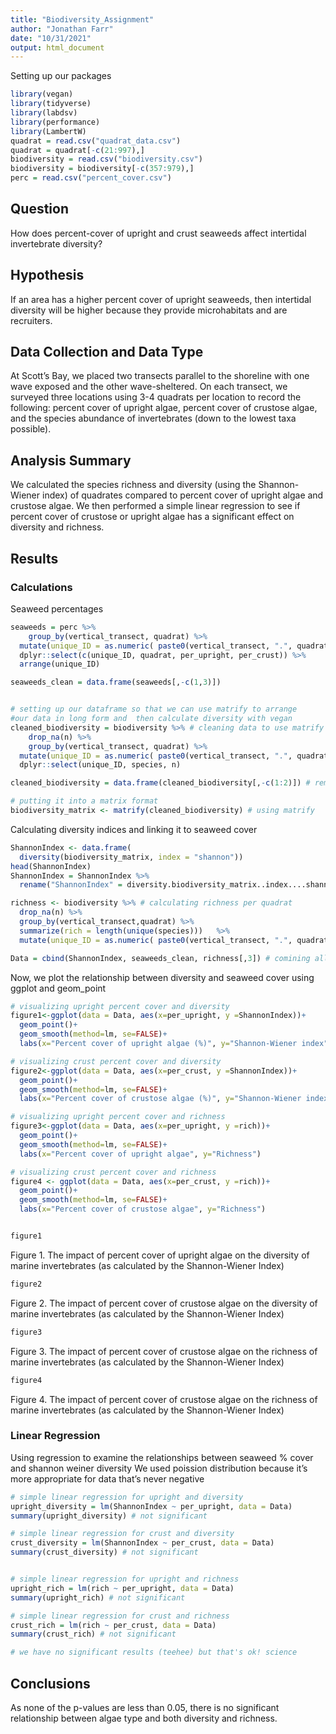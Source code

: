 ```yaml
---
title: "Biodiversity_Assignment"
author: "Jonathan Farr"
date: "10/31/2021"
output: html_document
---
```



Setting up our packages
```r
library(vegan)
library(tidyverse)
library(labdsv)
library(performance) 
library(LambertW)
quadrat = read.csv("quadrat_data.csv")
quadrat = quadrat[-c(21:997),]
biodiversity = read.csv("biodiversity.csv")
biodiversity = biodiversity[-c(357:979),]
perc = read.csv("percent_cover.csv")
```

## Question

How does percent-cover of upright and crust seaweeds affect intertidal invertebrate diversity?

## Hypothesis

If an area has a higher percent cover of upright seaweeds, then intertidal diversity will be higher because they provide microhabitats and are recruiters.  

## Data Collection and Data Type

At Scott's Bay, we placed two transects parallel to the shoreline with one wave exposed and the other wave-sheltered. On each transect, we surveyed three locations using 3-4 quadrats per location to record the following: percent cover of upright algae, percent cover of crustose algae, and the species abundance of invertebrates (down to the lowest taxa possible). 

## Analysis Summary

We calculated the species richness and diversity (using the Shannon-Wiener index) of quadrates compared to percent cover of upright algae and crustose algae.  We then performed a simple linear regression to see if percent cover of crustose or upright algae has a significant effect on diversity and richness.

## Results

### Calculations
Seaweed percentages
```r
seaweeds = perc %>%
    group_by(vertical_transect, quadrat) %>%
  mutate(unique_ID = as.numeric( paste0(vertical_transect, ".", quadrat))) %>%
  dplyr::select(c(unique_ID, quadrat, per_upright, per_crust)) %>%
  arrange(unique_ID)

seaweeds_clean = data.frame(seaweeds[,-c(1,3)])


# setting up our dataframe so that we can use matrify to arrange
#our data in long form and  then calculate diversity with vegan 
cleaned_biodiversity = biodiversity %>% # cleaning data to use matrify
    drop_na(n) %>%
    group_by(vertical_transect, quadrat) %>%
  mutate(unique_ID = as.numeric( paste0(vertical_transect, ".", quadrat))) %>%
  dplyr::select(unique_ID, species, n)

cleaned_biodiversity = data.frame(cleaned_biodiversity[,-c(1:2)]) # removing extra columns

# putting it into a matrix format
biodiversity_matrix <- matrify(cleaned_biodiversity) # using matrify

```

Calculating diversity indices and linking it to seaweed cover
```r

ShannonIndex <- data.frame(
  diversity(biodiversity_matrix, index = "shannon"))
head(ShannonIndex)
ShannonIndex = ShannonIndex %>%
  rename("ShannonIndex" = diversity.biodiversity_matrix..index....shannon..)

richness <- biodiversity %>% # calculating richness per quadrat
  drop_na(n) %>%
  group_by(vertical_transect,quadrat) %>%
  summarize(rich = length(unique(species)))   %>%
  mutate(unique_ID = as.numeric( paste0(vertical_transect, ".", quadrat)))

Data = cbind(ShannonIndex, seaweeds_clean, richness[,3]) # comining all our data
```

Now, we plot the relationship between diversity and seaweed cover using ggplot and geom_point
```r

# visualizing upright percent cover and diversity
figure1<-ggplot(data = Data, aes(x=per_upright, y =ShannonIndex))+ 
  geom_point()+
  geom_smooth(method=lm, se=FALSE)+
  labs(x="Percent cover of upright algae (%)", y="Shannon-Wiener index")

# visualizing crust percent cover and diversity
figure2<-ggplot(data = Data, aes(x=per_crust, y =ShannonIndex))+ 
  geom_point()+
  geom_smooth(method=lm, se=FALSE)+
  labs(x="Percent cover of crustose algae (%)", y="Shannon-Wiener index")

# visualizing upright percent cover and richness
figure3<-ggplot(data = Data, aes(x=per_upright, y =rich))+ 
  geom_point()+
  geom_smooth(method=lm, se=FALSE)+
  labs(x="Percent cover of upright algae", y="Richness")

# visualizing crust percent cover and richness
figure4 <- ggplot(data = Data, aes(x=per_crust, y =rich))+ 
  geom_point()+
  geom_smooth(method=lm, se=FALSE)+
  labs(x="Percent cover of crustose algae", y="Richness")


figure1
```

Figure 1. The impact of percent cover of upright algae on the diversity of marine invertebrates (as calculated by the Shannon-Wiener Index)

```r
figure2
```

Figure 2. The impact of percent cover of crustose algae on the diversity of marine invertebrates (as calculated by the Shannon-Wiener Index)

```r
figure3
```

Figure 3. The impact of percent cover of crustose algae on the richness of marine invertebrates (as calculated by the Shannon-Wiener Index)

```r
figure4
```

Figure 4. The impact of percent cover of crustose algae on the richness of marine invertebrates (as calculated by the Shannon-Wiener Index)

### Linear Regression

Using regression to examine the relationships between seaweed % cover and shannon weiner diversity
We used poission distribution because it's more appropriate for data that's never negative
```r
# simple linear regression for upright and diversity
upright_diversity = lm(ShannonIndex ~ per_upright, data = Data)
summary(upright_diversity) # not significant

# simple linear regression for crust and diversity
crust_diversity = lm(ShannonIndex ~ per_crust, data = Data)
summary(crust_diversity) # not significant


# simple linear regression for upright and richness
upright_rich = lm(rich ~ per_upright, data = Data)
summary(upright_rich) # not significant

# simple linear regression for crust and richness
crust_rich = lm(rich ~ per_crust, data = Data)
summary(crust_rich) # not significant

# we have no significant results (teehee) but that's ok! science
```

## Conclusions

As none of the p-values are less than 0.05, there is no significant relationship between algae type and both diversity and richness.


